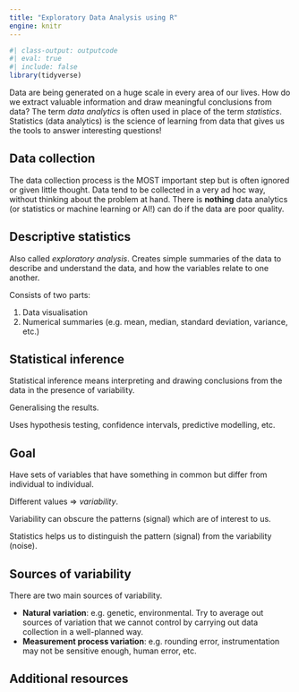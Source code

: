 ```yaml
---
title: "Exploratory Data Analysis using R"
engine: knitr
---
```


```r
#| class-output: outputcode
#| eval: true
#| include: false
library(tidyverse)
```

Data are being generated on a huge scale in every area of our lives. How do we extract valuable information and draw meaningful conclusions from data? The term *data analytics* is often used in place of the term *statistics*. Statistics (data analytics) is the science of learning from data that gives us the tools to answer interesting questions!

## Data collection

The data collection process is the MOST important step but is often ignored or given little thought. Data tend to be collected in a very ad hoc way, without thinking about the problem at hand. There is **nothing** data analytics (or statistics or machine learning or AI!) can do if the data are poor quality.

## Descriptive statistics 

Also called *exploratory analysis*. Creates simple summaries of the data to describe and understand the data, and how the variables relate to one another. 

Consists of two parts:  

1. Data visualisation 
2. Numerical summaries (e.g. mean, median, standard deviation, variance, etc.)


## Statistical inference

Statistical inference means interpreting and drawing conclusions from the data in the presence of variability.

Generalising the results.

Uses hypothesis testing, confidence intervals, predictive modelling, etc.

## Goal

Have sets of variables that have something in common but differ from individual to individual.

Different values  => *variability*.

Variability can obscure the patterns (signal) which are of interest to us. 

Statistics helps us to distinguish the pattern (signal) from the variability (noise).


## Sources of variability

There are two main sources of variability.

- **Natural variation**: e.g. genetic, environmental. Try to average out sources of variation that we cannot control by carrying out data collection in a well-planned way.
- **Measurement process variation**: e.g. rounding error, instrumentation may not be sensitive enough, human error, etc.

## Additional resources
